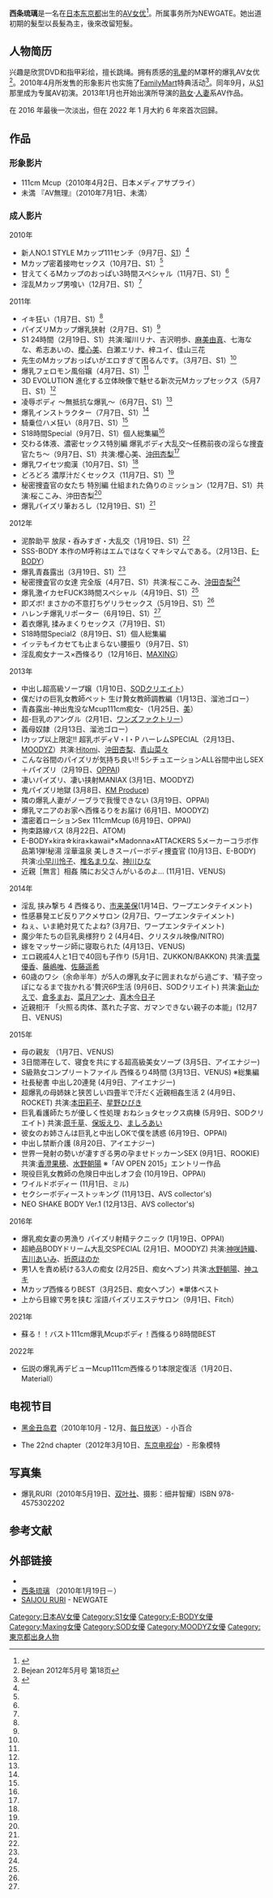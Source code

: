 {{AV女優|爆乳
|モデル名=西條 るり
|ふりがな=さいじょう るり
|画像ファイル=Saijō Ruri, 2016 (cropped).jpg
|愛称=
|別名=西條琉璃
|生年=1990
|生月=3
|生日=1
|出身地={{JPN}}，[[東京都|東京都]]
|血液型=[[ABO式血液型|O型]]
|時点=2010年
|身長=155
|体重=
|バスト=111
|ウエスト=57
|ヒップ=85
|カップ=M(爆乳)
|股下=
|身体備考=
|デビュー=2010年
|ジャンル=[[写真偶像|写真偶像]]、[[色情片|色情片]]
|AV出演期間=2010年 -
|専属契約=[[S1_(AV公司)|S1]]（2010年 - 2012年9月）
|活動備考=
|他の活動=
|その他=
}}
{{Infobox character
|colour=#FF1493
| name             = 西條琉璃
| image            = 
| alt              = 
| caption         = 
| image_upright    = 
| nationality      = {{JPN}}
| gender           = [[女性|女性]]
| occupation       = [[女性色情片演員|女性色情片演員]]
|lbl21=拍攝類型
|data21=[[性交|性交]]、[[肛交|肛交]]、[[吹簫|吹簫]]、[[後背體位|後背體位]]、[[群交|群交]]、[[火車便當式|火車便當式]]、[[69式|69式]]、被[[顏射|顏射]]、[[自慰|自慰]]、[[性玩具|性玩具]]、被[[體內射精|中出]]
|lbl22=
|data22=
|lbl23=
|data23 = 
}}
{{japanese|japanese=西條 るり|kana=さいじょう るり|romaji=Saijoū Ruri}}
'''西条琉璃'''{{BD|1990年|3月1日|catIdx=Saijoū, Ruri}}是一名在[[日本|日本]][[东京都|东京都]]出生的[[AV女优|AV女优]]<ref name="s1">{{cite web |url=http://www.s1s1s1.com/actress/-/detail/=/id=1004455/ |title=女优介绍 |publisher=S1 |accessdate=2013-09-07 |archive-date=2018-09-20 |archive-url=https://web.archive.org/web/20180920083942/https://www.s1s1s1.com/actress/-/detail/=/id=1004455/ |dead-url=no }}</ref>。所属事务所为NEWGATE。她出道初期的髮型以長髮為主，後來改留短髮。

== 人物简历 ==
兴趣是欣赏DVD和指甲彩绘，擅长跳绳。拥有质感的[[乳晕|乳晕]]的M罩杯的爆乳AV女优<ref>Bejean 2012年5月号 第18页</ref>。2010年4月所发售的形象影片也实施了[[FamilyMart|FamilyMart]]特典活动<ref>{{cite web |url=http://ameblo.jp/saijoururi/ |title=西条琉璃博客 |accessdate=2013-09-07 |archive-date=2019-04-10 |archive-url=https://web.archive.org/web/20190410110545/https://ameblo.jp/saijoururi/ |dead-url=no }}</ref>。同年9月，从[[S1_(AV公司)|S1]]那里成为专属AV初演。2013年1月也开始出演{{link-ja|溜池五郎|溜池ゴロー}}所导演的[[熟女|熟女]]·[[人妻|人妻]]系AV作品。

在 2016 年最後一次淡出，但在 2022 年 1 月大約 6 年來首次回歸。

== 作品 ==
=== 形象影片 ===
* 111cm Mcup（2010年4月2日、日本メディアサプライ）
* 未満 『AV無理』（2010年7月1日、未満）

=== 成人影片 ===
; 2010年
* 新人NO.1 STYLE Mカップ111センチ（9月7日、[[S1_(AV片商)|S1]]）<ref name="s1"/>
* Mカップ密着接吻セックス（10月7日、S1）<ref name="s1"/>
* 甘えてくるMカップのおっぱい3時間スペシャル（11月7日、S1）<ref name="s1"/>
* 淫乱Mカップ男喰い（12月7日、S1）<ref name="s1"/>

; 2011年
* イキ狂い（1月7日、S1）<ref name="s1"/>
* パイズリMカップ爆乳狭射（2月7日、S1）<ref name="s1"/>
* S1 24時間（2月19日、S1）共演:瑠川リナ、吉沢明歩、[[麻美由真|麻美由真]]、七海なな、希志あいの、[[櫻心美|櫻心美]]、白瀬エリナ、梓ユイ、佳山三花
* 先生のMカップおっぱいがエロすぎて困るんです。（3月7日、S1）<ref name="s1"/>
* 爆乳フェロモン風俗嬢（4月7日、S1）<ref name="s1"/>
* 3D EVOLUTION 進化する立体映像で魅せる新次元Mカップセックス（5月7日、S1）<ref name="s1"/>
* 凌辱ボディ ～無抵抗な爆乳～（6月7日、S1）<ref name="s1"/>
* 爆乳インストラクター（7月7日、S1）<ref name="s1"/>
* 騎乗位ハメ狂い（8月7日、S1）<ref name="s1"/>
* S18時間Special（9月7日、S1）個人総集編<ref name="s1"/>
* 交わる体液、濃密セックス特別編 爆乳ボディ大乱交～任務前夜の淫らな捜査官たち～（9月7日、S1）共演:櫻心美、[[沖田杏梨|沖田杏梨]]<ref name="s1"/>
* 爆乳ワイセツ痴漢（10月7日、S1）<ref name="s1"/>
* どろどろ 濃厚汁だくセックス（11月7日、S1）<ref name="s1"/>
* 秘密捜査官の女たち 特別編 仕組まれた偽りのミッション（12月7日、S1）共演:桜ここみ、沖田杏梨<ref name="s1"/>
* 爆乳パイズリ筆おろし（12月19日、S1）<ref name="s1"/>

; 2012年
* 泥酔助平 放尿・呑みすぎ・大乱交（1月19日、S1）<ref name="s1"/>
* SSS-BODY 本作のM呼称はエムではなくマキシマムである。（2月13日、[[E-BODY|E-BODY]]）
* 爆乳青姦露出（3月19日、S1）<ref name="s1"/>
* 秘密捜査官の女達 完全版（4月7日、S1）共演:桜ここみ、[[沖田杏梨|沖田杏梨]]<ref name="s1"/>
* 爆乳激イカセFUCK3時間スペシャル（4月19日、S1）<ref name="s1"/>
* 即ズボ! まさかの不意打ちゲリラセックス（5月19日、S1）<ref name="s1"/>
* ハレンチ爆乳リポーター（6月19日、S1）<ref name="s1"/>
* 着衣爆乳 揉みまくりセックス（7月19日、S1）
* S18時間Special2（8月19日、S1）個人総集編
* イッテもイカセても止まらない腰振り（9月7日、S1）
* 淫乱痴女ナース×西條るり（12月16日、[[マキシング|MAXING]]）

; 2013年
* 中出し超高級ソープ嬢（1月10日、[[SODクリエイト|SODクリエイト]]）
* 僕だけの巨乳女教師ペット 生け贄女教師調教編（1月13日、溜池ゴロー）
* 青姦露出-神出鬼没なMcup111cm痴女-（1月25日、[[美|美]]）
* 超-巨乳のアングル（2月1日、[[ワンズファクトリー|ワンズファクトリー]]）
* 義母奴隷（2月13日、溜池ゴロー）
* Iカップ以上限定!! 超乳ボディV・I・P ハーレムSPECIAL（2月13日、[[MOODYZ|MOODYZ]]）共演:[[Hitomi|Hitomi]]、[[沖田杏梨|沖田杏梨]]、[[青山菜菜|青山菜々]]
* こんな谷間のパイズリが気持ち良い!! 5シチュエーションALL谷間中出しSEX＋パイズリ（2月19日、[[OPPAI|OPPAI]])
* 凄いパイズリ、凄い挟射MANIAX  (3月1日、MOODYZ)
* 鬼パイズリ地獄  (3月8日、[[KM_Produce|KM Produce]])
* 隣の爆乳人妻がノーブラで我慢できない  (3月19日、OPPAI)
* 爆乳マニアのお家へ西條るりをお届け (6月1日、MOODYZ)
* 濃密着ローションSex 111cmMcup (6月19日、OPPAI)
* 拘束路線バス (8月22日、ATOM)
* E-BODY×kira☆kira×kawaii*×Madonna×ATTACKERS 5メーカーコラボ作品第1弾!秘湯 淫華温泉 美しきスーパーボディ捜査官 (10月13日、E-BODY) 共演:[[小早川怜子|小早川怜子]]、[[椎名まりな|椎名まりな]]、[[神川ひな|神川ひな]]
* 近親［無言］相姦 隣にお父さんがいるのよ… (11月1日、VENUS)
; 2014年
* 淫乱 挟み撃ち 4 西條るり、[[市来美保|市来美保]](1月14日、ワープエンタテイメント)
* 性感暴発エビ反りアクメサロン (2月7日、ワープエンタテイメント)
* ねぇ、いま絶対見てたよね? (3月7日、ワープエンタテイメント)
* 魔少年たちの巨乳奥様狩り 2 (4月4日、クリスタル映像/NITRO)
* 嫁をマッサージ師に寝取られた (4月13日、VENUS)
* エロ親戚4人と1日で40回も子作り (5月1日、ZUKKON/BAKKON) 共演:[[青葉優香|青葉優香]]、[[藤嶋唯|藤嶋唯]]、[[佐藤遥希|佐藤遥希]]
* 60歳のワシ（余命半年）が5人の爆乳女子に囲まれながら過ごす、'精子空っぽになるまで抜かれる'贅沢6P生活 (9月6日、SODクリエイト) 共演:[[新山楓|新山かえで]]、[[倉多まお|倉多まお]]、[[菜月アンナ|菜月アンナ]]、[[真木今日子|真木今日子]]
* 近親相汗 「火照る肉体、蒸れた子宮、ガマンできない親子の本能」(12月7日、VENUS)
; 2015年
* 母の親友 （1月7日、VENUS)
* 3日間滞在して、寝食を共にする超高級美女ソープ (3月5日、アイエナジー)
* S級熟女コンプリートファイル 西條るり4時間 (3月13日、VENUS) ※総集編
* 社長秘書 中出し20連発 (4月9日、アイエナジー)
* 超爆乳の母姉妹と狭苦しい四畳半で汗だく近親相姦生活 2 (4月9日、ROCKET) 共演:[[本田莉子|本田莉子]]、[[星野ひびき|星野ひびき]]
* 巨乳看護師たちが優しく性処理 おねショタセックス病棟 (5月9日、SODクリエイト) 共演:[[原千草|原千草]]、[[保坂えり|保坂えり]]、[[ましろあい|ましろあい]]
* 彼女のお姉さんは巨乳と中出しOKで僕を誘惑 (6月19日、OPPAI)
* 中出し禁断介護 (8月20日、アイエナジー)
* 世界一発射の勢いが凄すぎる男の孕ませドッカーンSEX (9月1日、ROOKIE) 共演:[[香澄果穂|香澄果穂]]、[[水野朝陽|水野朝陽]] ※「AV OPEN 2015」エントリー作品
* 現役巨乳女教師の危険日中出しオフ会 (10月19日、OPPAI)
* ワイルドボディー (11月1日、ミル)
* セクシーボディーストッキング (11月13日、AVS collector's)
* NEO SHAKE BODY Ver.1 (12月13日、AVS collector's)
; 2016年
* 爆乳痴女妻の男漁り パイズリ射精テクニック (1月19日、OPPAI)
* 超絶品BODYドリーム大乱交SPECIAL (2月1日、MOODYZ) 共演:[[神咲詩織|神咲詩織]]、[[吉川愛美|吉川あいみ]]、[[折原ほのか|折原ほのか]]
* 男1人を責め続ける3人の痴女 (2月25日、痴女ヘブン) 共演:[[水野朝陽|水野朝陽]]、[[神ユキ|神ユキ]]
* Mカップ西條るりBEST（3月25日、痴女ヘブン）※単体ベスト
* 上から目線で男を挟む 淫語パイズリエステサロン（9月1日、Fitch）
; 2021年
* 蘇る！！バスト111cm爆乳Mcupボディ！西條るり8時間BEST
; 2022年
* 伝説の爆乳再デビューMcup111cm西條るり1本限定復活（1月20日、Materiall）

== 电视节目 ==
* [[黑金丑岛君|黑金丑岛君]]（2010年10月 - 12月、[[每日放送|每日放送]]）- 小百合
* {{link-ja|乔治波特曼的平成史|ジョージ・ポットマンの平成史}} The 22nd chapter（2012年3月10日、[[东京电视台|东京电视台]]）- 形象模特

== 写真集 ==
* 爆乳RURI（2010年5月19日、[[双叶社|双叶社]]、摄影：细井智耀）ISBN 978-4575302202

== 参考文献 ==
{{Reflist}}

== 外部链接 ==
* {{Twitter|saijou_ruri}}
* [http://ameblo.jp/saijoururi/ 西条琉璃] {{Wayback|url=http://ameblo.jp/saijoururi/ |date=20190410110545 }}（2010年1月19日－）
* [http://newgate.ne.jp/saijou-ruri.html SAIJOU RURI]{{Wayback|url=http://newgate.ne.jp/saijou-ruri.html |date=20170124112748 }} - NEWGATE

{{DEFAULTSORT:Ruri Saijo}}
[[Category:日本AV女優|Category:日本AV女優]]
[[Category:S1女優|Category:S1女優]]
[[Category:E-BODY女優|Category:E-BODY女優]]
[[Category:Maxing女優|Category:Maxing女優]]
[[Category:SOD女優|Category:SOD女優]]
[[Category:MOODYZ女優|Category:MOODYZ女優]]
[[Category:東京都出身人物|Category:東京都出身人物]]